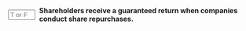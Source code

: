 ::: {.question-block}

<form onsubmit="event.preventDefault(); checkAnswerBox('module10_tf_q45','F')" style="display: flex; align-items: center; gap: 8px;">
  <input type="text" id="module10_tf_q45" name="module10_tf_q45" maxlength="1" placeholder="T or F" style="width: 55px;" data-correct-answer="F" /> 
  <label for="module10_tf_q45"><strong>Shareholders receive a guaranteed return when companies conduct share repurchases.</strong></label>
</form>

<div id="feedback-module10_tf_q45" class="feedback" data-status="" style="display:none;">
FALSE.  Repurchases do not guarantee returns; total return depends on future performance and pricing.
</div>

:::

